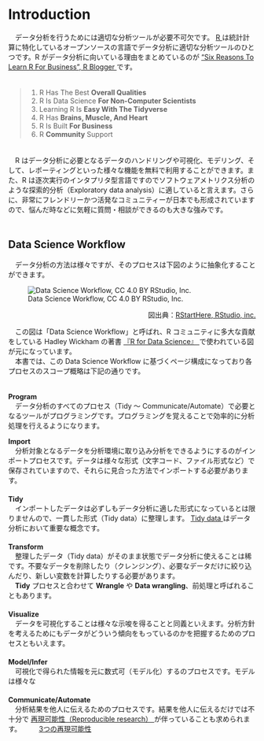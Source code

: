 # Introduction
　データ分析を行うためには適切な分析ツールが必要不可欠です。 [R <i class="fa fa-external-link"></i>](https://www.r-project.org/){target="_blank"} は統計計算に特化しているオープンソースの言語でデータ分析に適切な分析ツールのひとつです。R がデータ分析に向いている理由をまとめているのが ["Six Reasons To Learn R For Business", R Blogger <i class="fa fa-external-link"></i>](https://www.r-bloggers.com/six-reasons-to-learn-r-for-business/){target="_blank"} です。  
　  

> 1. R Has The Best **Overall Qualities**
1. R Is Data Science **For Non-Computer Scientists**
1. Learning R Is **Easy With The Tidyverse**
1. R Has **Brains, Muscle, And Heart**
1. R Is Built **For Business**
1. R **Community** Support

　  
　R はデータ分析に必要となるデータのハンドリングや可視化、モデリング、そして、レポーティングといった様々な機能を無料で利用することができます。また、R は逐次実行のインタプリタ型言語ですのでソフトウェアメトリクス分析のような探索的分析（Exploratory data analysis）に適していると言えます。さらに、非常にフレンドリーかつ活発なコミュニティーが日本でも形成されていますので、悩んだ時などに気軽に質問・相談ができるのも大きな強みです。  
　  

## Data Science Workflow
　データ分析の方法は様々ですが、そのプロセスは下図のように抽象化することができます。

![Data Science Workflow, CC 4.0 BY RStudio, Inc.](./fig/data-science.png)
<p align=right>図出典：[RStartHere, RStudio, inc. <i class="fa fa-external-link"></i>](https://github.com/rstudio/RStartHere){target="_blank"}</p>

　この図は「Data Science Workflow」と呼ばれ、R コミュニティに多大な貢献をしている Hadley Wickham の著書 [『R for Data Science』 <i class="fa fa-external-link"></i>](https://r4ds.had.co.nz/){target="_blank"} で使われている図が元になっています。  
　本書では、この Data Science Workflow に基づくページ構成になっており各プロセスのスコープ概略は下記の通りです。  
　  

**Program**  
　データ分析のすべてのプロセス（Tidy 〜 Communicate/Automate）で必要となるツールがプログラミングです。プログラミングを覚えることで効率的に分析処理を行えるようになります。  
   
**Import**  
　分析対象となるデータを分析環境に取り込み分析をできるようにするのがインポートプロセスです。データは様々な形式（文字コード、ファイル形式など）で保存されていますので、それらに見合った方法でインポートする必要があります。  
　  
**Tidy**  
　インポートしたデータは必ずしもデータ分析に適した形式になっているとは限りませんので、一貫した形式（Tidy data）に整理します。 [Tidy data <i class="fa fa-external-link"></i>](){target="_blank"} はデータ分析において重要な概念です。  
　  
**Transform**  
　整理したデータ（Tidy data）がそのまま状態でデータ分析に使えることは稀です。不要なデータを削除したり（クレンジング）、必要なデータだけに絞り込んだり、新しい変数を計算したりする必要があります。  
　**Tidy** プロセスと合わせて **Wrangle** や **Data wrangling**、前処理と呼ばれることもあります。  
　  
**Visualize**  
　データを可視化することは様々な示唆を得ることと同義といえます。分析方針を考えるためにもデータがどういう傾向をもっているのかを把握するためのプロセスともいえます。  
　  
**Model/Infer**  
　可視化で得られた情報を元に数式可（モデル化）するのプロセスです。モデルは様々な  
　  
**Communicate/Automate**  
　分析結果を他人に伝えるためのプロセスです。結果を他人に伝えるだけでは不十分で [再現可能性（Reproducible research） <i class="fa fa-external-link"></i>](){target="_blank"} が伴っていることも求められます。
　
　[3つの再現可能性 <i class="fa fa-external-link"></i>](http://www.igaku-shoin.co.jp/paperDetail.do?id=PA03357_03){target="_blank"} 

